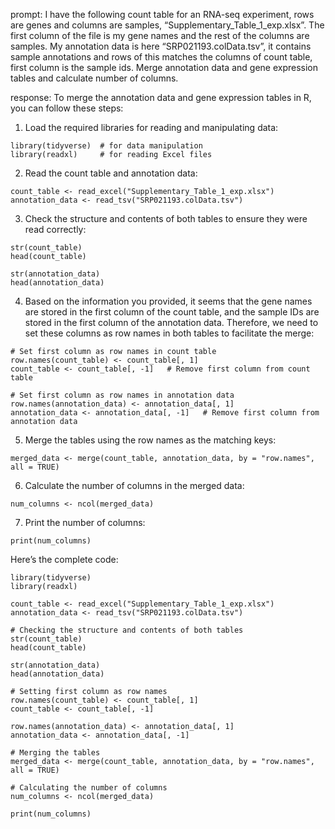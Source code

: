 prompt:
I have the following count table for an RNA-seq experiment, rows are genes and columns are samples, "Supplementary_Table_1_exp.xlsx". The first column of the file is my gene names and the rest of the columns are samples. My annotation data is here  "SRP021193.colData.tsv", it contains sample annotations and rows of this matches the columns of count table, first column is the sample ids. Merge annotation data and gene expression tables and calculate number of columns.

response:
To merge the annotation data and gene expression tables in R, you can follow these steps:

1. Load the required libraries for reading and manipulating data:

```
library(tidyverse)  # for data manipulation
library(readxl)     # for reading Excel files
```

2. Read the count table and annotation data:

```
count_table <- read_excel("Supplementary_Table_1_exp.xlsx")
annotation_data <- read_tsv("SRP021193.colData.tsv")
```

3. Check the structure and contents of both tables to ensure they were read correctly:

```
str(count_table)
head(count_table)

str(annotation_data)
head(annotation_data)
```

4. Based on the information you provided, it seems that the gene names are stored in the first column of the count table, and the sample IDs are stored in the first column of the annotation data. Therefore, we need to set these columns as row names in both tables to facilitate the merge:

```
# Set first column as row names in count table
row.names(count_table) <- count_table[, 1]
count_table <- count_table[, -1]   # Remove first column from count table

# Set first column as row names in annotation data
row.names(annotation_data) <- annotation_data[, 1]
annotation_data <- annotation_data[, -1]   # Remove first column from annotation data
```

5. Merge the tables using the row names as the matching keys:

```
merged_data <- merge(count_table, annotation_data, by = "row.names", all = TRUE)
```

6. Calculate the number of columns in the merged data:

```
num_columns <- ncol(merged_data)
```

7. Print the number of columns:

```
print(num_columns)
```

Here's the complete code:

```
library(tidyverse)
library(readxl)

count_table <- read_excel("Supplementary_Table_1_exp.xlsx")
annotation_data <- read_tsv("SRP021193.colData.tsv")

# Checking the structure and contents of both tables
str(count_table)
head(count_table)

str(annotation_data)
head(annotation_data)

# Setting first column as row names
row.names(count_table) <- count_table[, 1]
count_table <- count_table[, -1]

row.names(annotation_data) <- annotation_data[, 1]
annotation_data <- annotation_data[, -1]

# Merging the tables
merged_data <- merge(count_table, annotation_data, by = "row.names", all = TRUE)

# Calculating the number of columns
num_columns <- ncol(merged_data)

print(num_columns)
```
